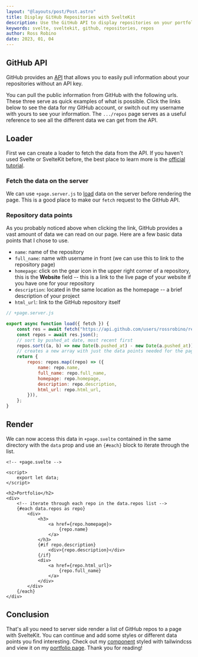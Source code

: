 ```yaml
---
layout: "@layouts/post/Post.astro"
title: Display GitHub Repositories with SvelteKit
description: Use the GitHub API to display repositories on your portfolio page.
keywords: svelte, sveltekit, github, repositories, repos
author: Ross Robino
date: 2023, 01, 04
---
```



## GitHub API

GitHub provides an [API](https://docs.github.com/en/rest?apiVersion=2022-11-28) that allows you to easily pull information about your repositories without an API key.

You can pull the public information from GitHub with the following urls. These three serve as quick examples of what is possible. Click the links below to see the data for my GitHub account, or switch out my username with yours to see your information. The `.../repos` page serves as a useful reference to see all the different data we can get from the API. 

<GitHubApiLink client:visible />

## Loader

First we can create a loader to fetch the data from the API. If you haven't used Svelte or SvelteKit before, the best place to learn more is the [official tutorial](https://learn.svelte.dev/tutorial/welcome-to-svelte). 

### Fetch the data on the server

We can use `+page.server.js` to [load](https://learn.svelte.dev/tutorial/page-data) data on the server before rendering the page. This is a good place to make our `fetch` request to the GitHub API.

### Repository data points

As you probably noticed above when clicking the link, GitHub provides a vast amount of data we can read on our page. Here are a few basic data points that I chose to use. 

- `name`: name of the repository
- `full_name`: name with username in front (we can use this to link to the repository page)
- `homepage`: click on the gear icon in the upper right corner of a repository, this is the **Website** field -- this is a link to the live page of your website if you have one for your repository
- `description`: located in the same location as the homepage -- a brief description of your project
- `html_url`: link to the GitHub repository itself

```js
// +page.server.js

export async function load({ fetch }) {
	const res = await fetch("https://api.github.com/users/rossrobino/repos");
	const repos = await res.json();
	// sort by pushed_at date, most recent first
	repos.sort((a, b) => new Date(b.pushed_at) - new Date(a.pushed_at));
	// creates a new array with just the data points needed for the page
	return {
		repos: repos.map((repo) => ({
			name: repo.name,
			full_name: repo.full_name,
			homepage: repo.homepage,
			description: repo.description,
			html_url: repo.html_url,
		})),
	};
}
```

## Render

We can now access this data in `+page.svelte` contained in the same directory with the `data` prop and use an `{#each}` block to iterate through the list. 

```svelte
<!-- +page.svelte -->

<script>
	export let data;
</script>

<h2>Portfolio</h2>
<div>
	<!-- iterate through each repo in the data.repos list -->
	{#each data.repos as repo}
		<div>
			<h3>
				<a href={repo.homepage}>
					{repo.name}
				</a>
			</h3>
			{#if repo.description}
				<div>{repo.description}</div>
			{/if}
			<div>
				<a href={repo.html_url}>
					{repo.full_name}
				</a>
			</div>
		</div>
	{/each}
</div>
```

## Conclusion

That's all you need to server side render a list of GitHub repos to a page with SvelteKit. You can continue and add some styles or different data points you find interesting. Check out my [component](https://github.com/rossrobino/robino/blob/main/src/lib/components/portfolio/Portfolio.svelte) styled with tailwindcss and view it on my [portfolio page](https://robino.dev). Thank you for reading!
